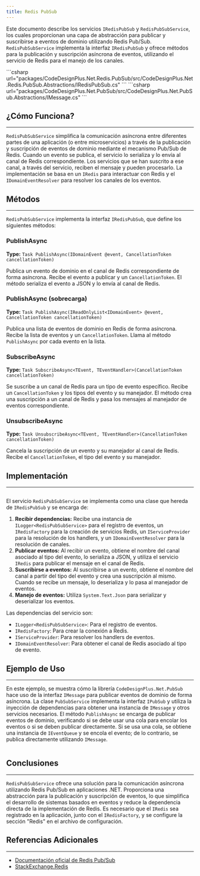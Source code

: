 ```yaml
---
title: Redis PubSub
---
```



Este documento describe los servicios `IRedisPubSub` y `RedisPubSubService`, los cuales proporcionan una capa de abstracción para publicar y suscribirse a eventos de dominio utilizando Redis Pub/Sub. `RedisPubSubService` implementa la interfaz `IRedisPubSub` y ofrece métodos para la publicación y suscripción asíncrona de eventos, utilizando el servicio de Redis para el manejo de los canales.

<Tabs>
    <TabItem label="IRedisPubSub">
    ```csharp url="packages/CodeDesignPlus.Net.Redis.PubSub/src/CodeDesignPlus.Net.Redis.PubSub.Abstractions/IRedisPubSub.cs"
    ```
    </TabItem>
    <TabItem label="IMessage">
    ```csharp url="packages/CodeDesignPlus.Net.PubSub/src/CodeDesignPlus.Net.PubSub.Abstractions/IMessage.cs"
    ```
    </TabItem>
</Tabs>

## ¿Cómo Funciona?
---

`RedisPubSubService` simplifica la comunicación asíncrona entre diferentes partes de una aplicación (o entre microservicios) a través de la publicación y suscripción de eventos de dominio mediante el mecanismo Pub/Sub de Redis. Cuando un evento se publica, el servicio lo serializa y lo envía al canal de Redis correspondiente. Los servicios que se han suscrito a ese canal, a través del servicio, reciben el mensaje y pueden procesarlo. La implementación se basa en un `IRedis` para interactuar con Redis y el `IDomainEventResolver` para resolver los canales de los eventos.

## Métodos
---

`RedisPubSubService` implementa la interfaz `IRedisPubSub`, que define los siguientes métodos:

### PublishAsync 
**Type:** `Task PublishAsync(IDomainEvent @event, CancellationToken cancellationToken)`

Publica un evento de dominio en el canal de Redis correspondiente de forma asíncrona. Recibe el evento a publicar y un `CancellationToken`. El método serializa el evento a JSON y lo envía al canal de Redis.

### PublishAsync (sobrecarga)
**Type:** `Task PublishAsync(IReadOnlyList<IDomainEvent> @event, CancellationToken cancellationToken)`

Publica una lista de eventos de dominio en Redis de forma asíncrona. Recibe la lista de eventos y un `CancellationToken`. Llama al método `PublishAsync` por cada evento en la lista.

### SubscribeAsync 
**Type:** `Task SubscribeAsync<TEvent, TEventHandler>(CancellationToken cancellationToken)`

Se suscribe a un canal de Redis para un tipo de evento específico. Recibe un `CancellationToken` y los tipos del evento y su manejador. El método crea una suscripción a un canal de Redis y pasa los mensajes al manejador de eventos correspondiente.

### UnsubscribeAsync 
**Type:** `Task UnsubscribeAsync<TEvent, TEventHandler>(CancellationToken cancellationToken)`

Cancela la suscripción de un evento y su manejador al canal de Redis. Recibe el `CancellationToken`, el tipo del evento y su manejador.

## Implementación
---

```csharp url="packages/CodeDesignPlus.Net.Redis.PubSub/src/CodeDesignPlus.Net.Redis.PubSub/Services/RedisPubSubService.cs"
```

El servicio `RedisPubSubService` se implementa como una clase que hereda de `IRedisPubSub` y se encarga de:

1.  **Recibir dependencias:** Recibe una instancia de `ILogger<RedisPubSubService>` para el registro de eventos, un `IRedisFactory` para la creación de servicios Redis, un `IServiceProvider` para la resolución de los handlers, y un `IDomainEventResolver` para la resolución de canales.
2.  **Publicar eventos:** Al recibir un evento, obtiene el nombre del canal asociado al tipo del evento, lo serializa a JSON, y utiliza el servicio `IRedis` para publicar el mensaje en el canal de Redis.
3.  **Suscribirse a eventos:** Al suscribirse a un evento, obtiene el nombre del canal a partir del tipo del evento y crea una suscripción al mismo. Cuando se recibe un mensaje, lo deserializa y lo pasa al manejador de eventos.
4.  **Manejo de eventos:** Utiliza `System.Text.Json` para serializar y deserializar los eventos.

Las dependencias del servicio son:

- `ILogger<RedisPubSubService>`: Para el registro de eventos.
- `IRedisFactory`: Para crear la conexión a Redis.
- `IServiceProvider`: Para resolver los handlers de eventos.
- `IDomainEventResolver`: Para obtener el canal de Redis asociado al tipo de evento.

## Ejemplo de Uso
---

En este ejemplo, se muestra cómo la librería `CodeDesignPlus.Net.PubSub` hace uso de la interfaz `IMessage` para publicar eventos de dominio de forma asíncrona. La clase `PubSubService` implementa la interfaz `IPubSub` y utiliza la inyección de dependencias para obtener una instancia de `IMessage` y otros servicios necesarios. El método `PublishAsync` se encarga de publicar eventos de dominio, verificando si se debe usar una cola para encolar los eventos o si se deben publicar directamente. Si se usa una cola, se obtiene una instancia de `IEventQueue` y se encola el evento; de lo contrario, se publica directamente utilizando `IMessage`. 

```csharp url="packages/CodeDesignPlus.Net.PubSub/src/CodeDesignPlus.Net.PubSub/Services/PubSubService.cs"

```

## Conclusiones
---

`RedisPubSubService` ofrece una solución para la comunicación asíncrona utilizando Redis Pub/Sub en aplicaciones .NET. Proporciona una abstracción para la publicación y suscripción de eventos, lo que simplifica el desarrollo de sistemas basados en eventos y reduce la dependencia directa de la implementación de Redis. Es necesario que el `IRedis` sea registrado en la aplicación, junto con el `IRedisFactory`, y se configure la sección "Redis" en el archivo de configuración.

## Referencias Adicionales
---

- [Documentación oficial de Redis Pub/Sub](https://redis.io/docs/latest/develop/interact/pubsub/)
- [StackExchange.Redis](https://stackexchange.github.io/StackExchange.Redis/)


